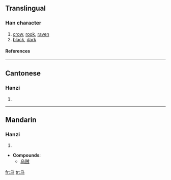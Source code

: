 {{see|烏}}<!-- may be replaced by zh-forms -->

==Translingual==
===Han character===
{{Han char|rad=丿|as=03|sn=4|four=|canj=心女尸一 (PVSM)}}
# [[crow]], [[rook]], [[raven]]
# [[black]], [[dark]]
====References====
{{Han ref|kx=0082.051|hdz=10034.100|uh=4E4C|ud=20044}}
----
==Cantonese==
===Hanzi===
{{yue-hanzi|jyut=|y=wu1}}
# {{defn|Cantonese}}
----
==Mandarin==
===Hanzi===
{{cmn-hanzi|tra=烏|pin=[[wū]] ([[wu1]])|wg=wu<sup>1</sup>}}
# {{defn|Mandarin}}

* '''Compounds''':
**[[乌贼]]

[[fr:乌]]
[[tr:乌]]